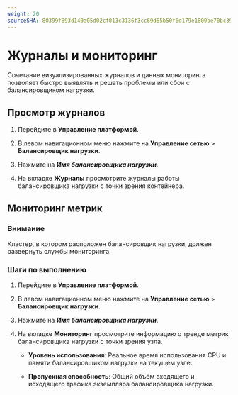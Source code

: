 ```yaml
---
weight: 20
sourceSHA: 80399f893d140a05d02cf013c3136f3cc69d85b50f6d179e1809be70bc39332b
---
```


# Журналы и мониторинг

Сочетание визуализированных журналов и данных мониторинга позволяет быстро выявлять и решать проблемы или сбои с балансировщиком нагрузки.

## Просмотр журналов

1. Перейдите в **Управление платформой**.

2. В левом навигационном меню нажмите на **Управление сетью** > **Балансировщик нагрузки**.

3. Нажмите на ***Имя балансировщика нагрузки***.

4. На вкладке **Журналы** просмотрите журналы работы балансировщика нагрузки с точки зрения контейнера.

## Мониторинг метрик

### Внимание

Кластер, в котором расположен балансировщик нагрузки, должен развернуть службы мониторинга.

### Шаги по выполнению

1. Перейдите в **Управление платформой**.

2. В левом навигационном меню нажмите на **Управление сетью** > **Балансировщик нагрузки**.

3. Нажмите на ***Имя балансировщика нагрузки***.

4. На вкладке **Мониторинг** просмотрите информацию о тренде метрик балансировщика нагрузки с точки зрения узла.

   - **Уровень использования**: Реальное время использования CPU и памяти балансировщиком нагрузки на текущем узле.

   - **Пропускная способность**: Общий объём входящего и исходящего трафика экземпляра балансировщика нагрузки.
